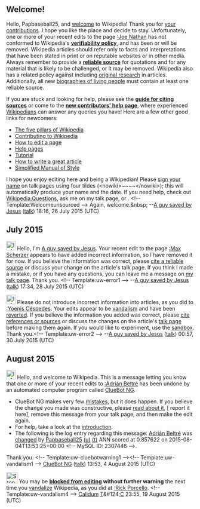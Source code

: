 <article id="47346177" title=User talk:Papbaseball25>
	<talkpage id="47346177" title="User talk:Papbaseball25">
==Welcome!==
Hello, Papbaseball25, and [[Wikipedia:Welcoming committee/Welcome to Wikipedia|welcome]] to Wikipedia! Thank you for [[Special:Contributions/Papbaseball25|your contributions]]. I hope you like the place and decide to stay. Unfortunately, one or more of your recent edits to the page [[:Joe Nathan]] has not conformed to Wikipedia's '''[[Wikipedia:Verifiability|verifiability policy]]''', and has been or will be removed. Wikipedia articles should refer only to facts and interpretations that have been stated in print or on reputable websites or in other media. Always remember to provide a '''[[Wikipedia:Identifying reliable sources|reliable source]]''' for quotations and for any material that is likely to be challenged, or it may be removed. Wikipedia also has a related policy against including [[Wikipedia:No original research|original research]] in articles. Additionally, all new [[Wikipedia:Biographies of living persons|biographies of living people]] must contain at least one reliable source.

If you are stuck and looking for help, please see the '''[[Wikipedia:Citing sources|guide for citing sources]]''' or come to the '''[[Wikipedia:New contributors' help page|new contributors' help page]]''', where experienced [[Wikipedia:Wikipedians|Wikipedians]] can answer any queries you have! Here are a few other good links for newcomers:
* [[Wikipedia:Five pillars|The five pillars of Wikipedia]]
* [[Wikipedia:Contributing to Wikipedia|Contributing to Wikipedia]]
* [[Help:Editing|How to edit a page]]
* [[Help:Contents|Help pages]]
* [[Wikipedia:Tutorial|Tutorial]]
* [[Wikipedia:Article development|How to write a great article]]
* [[Wikipedia:Simplified Manual of Style|Simplified Manual of Style]]

I hope you enjoy editing here and being a Wikipedian! Please [[Wikipedia:Signatures|sign your name]] on talk pages using four tildes (&lt;nowiki&gt;~~~~&lt;/nowiki&gt;); this will automatically produce your name and the date. If you need help, check out [[Wikipedia:Questions]], ask me on my talk page, or {{edit|Special:MyTalk|ask a question on your talk page|section=new|preload=Help:Contents/helpmepreload|preloadtitle=Help me!}}. &lt;!-- Template:Welcomeunsourced --&gt; Again, welcome.&amp;nbsp; --[[User:A guy saved by Jesus|A guy saved by Jesus]] ([[User talk:A guy saved by Jesus|talk]]) 18:16, 26 July 2015 (UTC)

== July 2015 ==

[[Image:Information.svg|25px|alt=Information icon]] Hello, I'm [[User:A guy saved by Jesus|A guy saved by Jesus]]. Your recent edit to the page [[:Max Scherzer]] appears to have added incorrect information, so I have removed it for now. If you believe the information was correct, please [[Wikipedia:Citing sources|cite a reliable source]] or discuss your change on the article's talk page. If you think I made a mistake, or if you have any questions, you can leave me a message on [[User_talk:A guy saved by Jesus|my talk page]]. Thank you. &lt;!-- Template:uw-error1 --&gt; --[[User:A guy saved by Jesus|A guy saved by Jesus]] ([[User talk:A guy saved by Jesus|talk]]) 17:34, 28 July 2015 (UTC)

[[File:Information orange.svg|25px|alt=Information icon]] Please do not introduce incorrect information into articles, as you did to [[:Yoenis Céspedes]].  Your edits appear to be [[Wikipedia:Vandalism|vandalism]] and have been [[Help:Reverting|reverted]].  If you believe the information you added was correct, please [[Wikipedia:Citing sources|cite references or sources]] or discuss the changes on the article's [[Wikipedia:Talk page guidelines|talk page]] before making them again.  If you would like to experiment, use the [[Wikipedia:Sandbox|sandbox]]. Thank you.&lt;!-- Template:uw-error2 --&gt; --[[User:A guy saved by Jesus|A guy saved by Jesus]] ([[User talk:A guy saved by Jesus|talk]]) 00:57, 30 July 2015 (UTC)

== August 2015 ==
[[File:Information.svg|left|25px|alt=]] Hello, and welcome to Wikipedia. This is a message letting you know that one or more of your recent edits to [[:Adrián Beltré]] has been undone by an automated computer program called [[User:ClueBot NG|ClueBot NG]].
{{clear}}
* ClueBot NG makes very few [[User:ClueBot NG#Information About False Positives|mistakes]], but it does happen. If you believe the change you made was constructive, please [[User:ClueBot NG#Information About False Positives|read about it]], [{{User:ClueBot NG/Warnings/FPReport|2307446}} report it here], remove this message from your talk page, and then make the edit again.
* For help, take a look at the [[Wikipedia:Introduction|introduction]].
* The following is the log entry regarding this message: [[Adrián Beltré]] was [https://en.wikipedia.org/w/index.php?title=Adri%C3%A1n+Beltr%C3%A9&amp;diff=674523086&amp;oldid=674485671 changed] by [[Special:Contributions/Papbaseball25|Papbaseball25]] [[User:Papbaseball25|(u)]] [[User talk:Papbaseball25|(t)]] ANN scored at 0.857622 on 2015-08-04T13:53:25+00:00 &lt;!-- MySQL ID: 2307446 --&gt;.
Thank you. &lt;!-- Template:uw-cluebotwarning1 --&gt;&lt;!-- Template:uw-vandalism1 --&gt; [[User:ClueBot NG|ClueBot NG]] ([[User talk:ClueBot NG|talk]]) 13:53, 4 August 2015 (UTC)

[[Image:Stop hand nuvola.svg|30px|alt=Stop icon]] You may be '''[[Wikipedia:Blocking policy|blocked from editing]] without further warning''' the next time you [[Wikipedia:Vandalism|vandalize]] Wikipedia, as you did at [[:Rick Porcello]]. &lt;!-- Template:uw-vandalism4 --&gt; [[User:Calidum|Calidum]] [[User talk:Calidum|T]]&amp;#124;[[Special:Contributions/Calidum|C]] 23:55, 19 August 2015 (UTC)
	</talkpage>
</article>